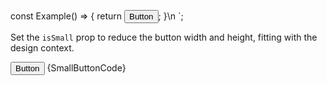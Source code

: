 
const Example() => {
	return <Button size="sm">Button</Button>;
}\n
`;

<Section
	title="Small"
	contained={true}
	style={{ paddingRight: 0, paddingBottom: 0, paddingLeft: 0 }}
>
	<p>
		Set the <Code small={true}>isSmall</Code> prop to reduce the button
		width and height, fitting with the design context.
	</p>
	<Preview wrapper={true}>
		<Button size="sm">Button</Button>
	</Preview>
	<Snippet language="js">{SmallButtonCode}</Snippet>
</Section>
